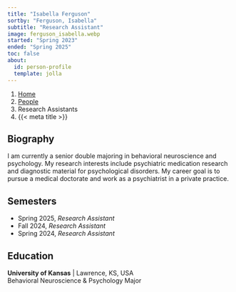---
title: "Isabella Ferguson"
sortby: "Ferguson, Isabella"
subtitle: "Research Assistant"
image: ferguson_isabella.webp
started: "Spring 2023"
ended: "Spring 2025"
toc: false
about:
  id: person-profile
  template: jolla
---

```{=html}
<nav aria-label="breadcrumb">
  <ol class="breadcrumb">
    <li class="breadcrumb-item"><a href="../../index.html">Home</a></li>
    <li class="breadcrumb-item"><a href="../../people.html">People</a></li>
    <li class="breadcrumb-item active">Research Assistants</li>
    <li class="breadcrumb-item active" aria-current="page">{{< meta title >}}</li>
  </ol>
</nav>
```

:::{#person-profile}
## Biography
I am currently a senior double majoring in behavioral neuroscience and psychology. My research interests include psychiatric medication research and diagnostic material for psychological disorders. My career goal is to pursue a medical doctorate and work as a psychiatrist in a private practice.


## Semesters

- Spring 2025, *Research Assistant*
- Fall 2024, *Research Assistant*
- Spring 2024, *Research Assistant*

## Education

**University of Kansas** | Lawrence, KS, USA<br />
Behavioral Neuroscience & Psychology Major
:::
